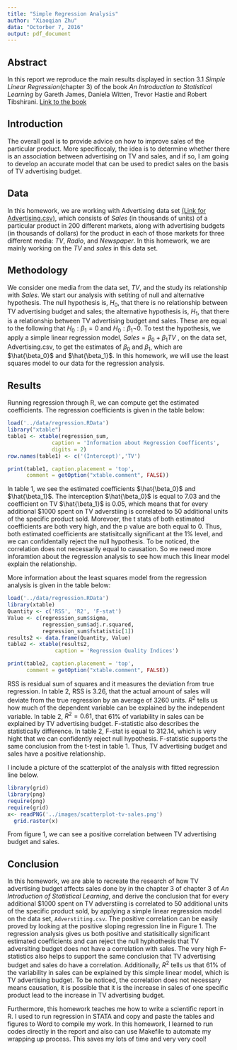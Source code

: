 ```yaml
---
title: "Simple Regression Analysis"
author: "Xiaoqian Zhu"
data: "Octorber 7, 2016"
output: pdf_document
---
```


## Abstract
In this report we reproduce the main results displayed in section 3.1 _Simple Linear Regression_(chapter 3) of the book *An Introduction to Statistical Learning* by Gareth James, Daniela Witten, Trevor Hastie and Robert Tibshirani. [Link to the book](http://www-bcf.usc.edu/~gareth/ISL/)

## Introduction
The overall goal is to provide advice on how to improve sales of the particular product. More specificcaly, the idea is to determine whether there is an association between advertising on TV and sales, and if so, I am going to develop an accurate model that can be used to predict sales on the basis of TV advertising budget. 

## Data
In this homework, we are working with Advertising data set [(Link for Advertising.csv)](http://www-bcf.usc.edu/~gareth/ISL/Advertising.csv), which consists of *Sales* (in thousands of units) of a particular product in 200 different markets, along with advertising budgets (in thousands of dollars) for the product in each of those markets for three different media: *TV*, *Radio*, and *Newspaper*. In this homework, we are mainly working on the *TV* and *sales* in this data set. 

## Methodology
We consider one media from the data set, *TV*, and the study its relationship with *Sales*. We start our analysis with setiting of null and alternative hypothesis. The null hypothesis is, $H_{0}$, that there is no relationship between TV advertising budget and sales; the alternative hypothesis is, $H_{1}$, that there is a relationship between TV advertising budget and sales. These are equal to the following that $H_{0}: \beta_1 = 0$ and $H_{0}: \beta_1 \neg 0$. To test the hypothesis, we apply a simple linear regression model,  $Sales = \beta_0 + \beta_1 TV$ , on the data set, Advertising.csv, to get the estimates of $\beta_0$ and $\beta_1$, which are $\hat{\beta_0}$ and $\hat{\beta_1}$. In this homework, we will use the least squares model to our data for the regression analysis.

## Results
Running regression through R, we can compute get the estimated coefficients. The regression coefficients is given in the table below:

```r
load('../data/regression.RData')
library("xtable")
table1 <- xtable(regression_sum,
              caption = 'Information about Regression Coefficents',
              digits = 2)
row.names(table1) <- c('(Intercept)','TV')

print(table1, caption.placement = 'top',
      comment = getOption("xtable.comment", FALSE))
```

In table 1, we see the estimated coefficients $\hat{\beta_0}$ and $\hat{\beta_1}$. The interception $\hat{\beta_0}$ is equal to 7.03 and the coefficient on TV $\hat{\beta_1}$ is 0.05, which means that for every additional $1000 spent on TV adverstiing is correlated to 50 additional units of the specific product sold. Morevoer, the t stats of both estimated coefficients are both very high, and the p value are both equal to 0. Thus, both estimated coefficients are statisitcally significant at the 1% level, and we can confidentally reject the null hypothesis. To be noticed, the correlation does not necessarily equal to causation. So we need more inforamtion about the regression analysis to see how much this linear model explain the relationship. 

More information about the least squares model from the regression analysis is given in the table below:

```r
load('../data/regression.RData')
library(xtable)
Quantity <- c('RSS', 'R2', 'F-stat')
Value <- c(regression_sum$sigma,
           regression_sum$adj.r.squared,
           regression_sum$fstatistic[1])
results2 <- data.frame(Quantity, Value)
table2 <- xtable(results2,
               caption = 'Regression Quality Indices')

print(table2, caption.placement = 'top',
      comment = getOption("xtable.comment", FALSE))
```

RSS is residual sum of squares and it measures the deviation from true regression. In table 2,  RSS is 3.26, that the actual amount of sales will deviate from the true regression by an average of 3260 units. $R^{2}$ tells us how much of the dependent variable can be explained by the independent variable. In table 2, $R^{2} = 0.61$, that 61% of variability in sales can be explained by TV advertising budget. F-statistic also describes the statistically difference. In table 2, F-stat is equal to 312.14, which is very hight that we can confidently reject null hypothesis. F-statistic supports the same conclusion from the t-test in table 1. Thus, TV advertising budget and sales have a positive relationship. 

I include a picture of the scatterplot of the analysis with fitted regression line below. 

```r
library(grid)
library(png)
require(png)
require(grid)
x<- readPNG('../images/scatterplot-tv-sales.png')
  grid.raster(x)
```

From figure 1, we can see a positive correlation between TV advertising budget and sales. 

## Conclusion
In this homework, we are able to recreate the research of how TV advertising budget affects sales done by in the chapter 3 of chapter 3 of _An Introduction of Statistical Learning_, and derive the conclusion that for every additional $1000 spent on TV adverstiing is correlated to 50 additional units of the specific product sold, by applying a simple linear regression model on the data set, `Adverstiting.csv`. The positive correlation can be easily proved by looking at the positive sloping regression line in Figure 1. The regression analysis gives us both positive and statisitically significant estimated coefficients and can reject the null hyphothesis that TV adversiting budget does not have a correlation with sales. The very high F-statistics also helps to support the same conclusion that TV advertising budget and sales do have a correlation. Additionally, $R^{2}$ tells us that 61% of the variability in sales can be explained by this simple linear model, which is TV advertising budget. To be noticed, the correlation does not necessary means causation, it is possible that it is the increase in sales of one specific product lead to the increase in TV advertising budget.

Furthermore, this homework teaches me how to write a scientific report in R. I used to run regression in STATA and copy and paste the tables and figures to Word to compile my work. In this homework, I learned to run codes directly in the report and also can use Makefile to automate my wrapping up process. This saves my lots of time and very very cool!